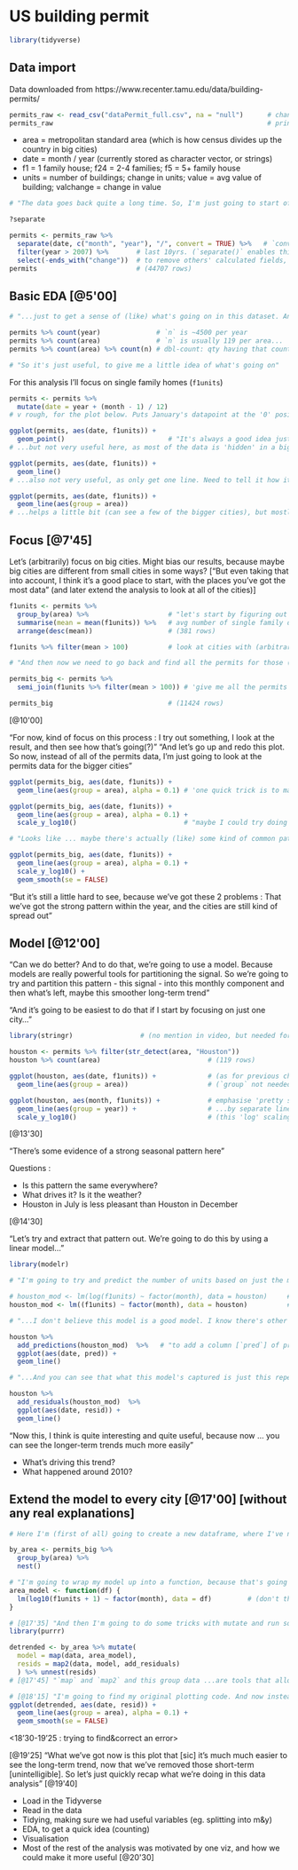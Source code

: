 # US building permit

```r
library(tidyverse)
```


## Data import

Data downloaded from https://www.recenter.tamu.edu/data/building-permits/

```r
permits_raw <- read_csv("dataPermit_full.csv", na = "null")      # change any "null" to "NA"
permits_raw                                                      # print data, to look at
```

* area = metropolitan standard area (which is how census divides up the country in big cities)
* date = month / year (currently stored as character vector, or strings)
* f1 = 1 family house; f24 = 2-4 families; f5 = 5+ family house
* units = number of buildings; change in units; value = avg value of building; valchange = change in value

```r
# "The data goes back quite a long time. So, I'm just going to start off by looking at the last 10 years of data" ... "If I want to filter by year, I really need a `year` variable first"

?separate

permits <- permits_raw %>%
  separate(date, c("month", "year"), "/", convert = TRUE) %>%   # `convert` gets m&y as integers
  filter(year > 2007) %>%       # last 10yrs. (`separate()` enables this filter, with a `year`)
  select(-ends_with("change"))  # to remove others' calculated fields, in case they are wrong
permits                         # (44707 rows)
```


## Basic EDA [@5'00]

```r
# "...just to get a sense of (like) what's going on in this dataset. And a really useful tool for that is just a `count()`"...

permits %>% count(year)              # `n` is ~4500 per year
permits %>% count(area)              # `n` is usually 119 per area...
permits %>% count(area) %>% count(n) # dbl-count: qty having that count of area. [useful trick]

# "So it's just useful, to give me a little idea of what's going on"
```

For this analysis I'll focus on single family homes (`f1units`)

```r
permits <- permits %>%
  mutate(date = year + (month - 1) / 12)
# v rough, for the plot below. Puts January's datapoint at the '0' position, etc

ggplot(permits, aes(date, f1units)) +
  geom_point()                          # "It's always a good idea just to start out with points"
# ...but not very useful here, as most of the data is 'hidden' in a big black blob at the bottom

ggplot(permits, aes(date, f1units)) +
  geom_line()
# ...also not very useful, as only get one line. Need to tell it how it's grouped...

ggplot(permits, aes(date, f1units)) +
  geom_line(aes(group = area))
# ...helps a little bit (can see a few of the bigger cities), but mostly big black blob again
```


## Focus [@7'45]

Let's (arbitrarily) focus on big cities. Might bias our results, because maybe big cities are different from small cities in some ways? ["But even taking that into account, I think it's a good place to start, with the places you've got the most data" (and later extend the analysis to look at all of the cities)]

```r
f1units <- permits %>%
  group_by(area) %>%                    # "let's start by figuring out which are the big cities"
  summarise(mean = mean(f1units)) %>%   # avg number of single family dwellings built each month
  arrange(desc(mean))                   # (381 rows)

f1units %>% filter(mean > 100)          # look at cities with (arbitrarily) >100 permits/mth

# "And then now we need to go back and find all the permits for those (96) cities. And I'm going to do that with a `semi_join`..."

permits_big <- permits %>%
  semi_join(f1units %>% filter(mean > 100)) # 'give me all the permits that match these cities'

permits_big                             # (11424 rows)
```

[@10'00]

"For now, kind of focus on this process : I try out something, I look at the result, and then see how that's going(?)"
"And let's go up and redo this plot. So now, instead of all of the permits data, I'm just going to look at the permits data for the bigger cities"

```r
ggplot(permits_big, aes(date, f1units)) +
  geom_line(aes(group = area), alpha = 0.1) # 'one quick trick is to make the lines transparent'

ggplot(permits_big, aes(date, f1units)) +
  geom_line(aes(group = area), alpha = 0.1) +
  scale_y_log10()                           # "maybe I could try doing a log10 transformation"

# "Looks like ... maybe there's actually (like) some kind of common pattern going on within a year. And then maybe there's some sort of common long-term trends. One easy way to make those long-term trends a little easier to see is to add on a smoothed line"...

ggplot(permits_big, aes(date, f1units)) +
  geom_line(aes(group = area), alpha = 0.1) +
  scale_y_log10() +
  geom_smooth(se = FALSE)
```

"But it's still a little hard to see, because we've got these 2 problems : That we've got the strong pattern within the year, and the cities are still kind of spread out"


## Model [@12'00]

"Can we do better? And to do that, we're going to use a model. Because models are really powerful tools for partitioning the signal. So we're going to try and partition this pattern - this signal - into this monthly component and then what's left, maybe this smoother long-term trend"

"And it's going to be easiest to do that if I start by focusing on just one city..."

```r
library(stringr)                 # (no mention in video, but needed for `str_detect`, just below)

houston <- permits %>% filter(str_detect(area, "Houston"))
houston %>% count(area)                           # (119 rows)

ggplot(houston, aes(date, f1units)) +             # (as for previous chunk, but just Houston)
  geom_line(aes(group = area))                    # (`group` not needed here)

ggplot(houston, aes(month, f1units)) +            # emphasise 'pretty strong seasonal trend'...
  geom_line(aes(group = year)) +                  # ...by separate line for each year
  scale_y_log10()                                 # (this 'log' scaling isn't helpful this time)
```

[@13'30]

"There's some evidence of a strong seasonal pattern here"

Questions :

* Is this pattern the same everywhere?
* What drives it? Is it the weather?
* Houston in July is less pleasant than Houston in December

[@14'30]

"Let's try and extract that pattern out. We're going to do this by using a linear model..."

```r
library(modelr)

# "I'm going to try and predict the number of units based on just the month. And I'm going to treat that month, rather than a continuous value [sic], but as a categorical variable"...

# houston_mod <- lm(log(f1units) ~ factor(month), data = houston)     # create a model of Houston
houston_mod <- lm((f1units) ~ factor(month), data = houston)          # (`log` wasn't helpful)

# "...I don't believe this model is a good model. I know there's other stuff going on here. I'm just using it as a way to (kind of) partition the signal into this monthly effect" [@15'04]

houston %>%
  add_predictions(houston_mod)  %>%   # "to add a column [`pred`] of predictions to my dataframe"
  ggplot(aes(date, pred)) +
  geom_line()

# "...And you can see that what this model's captured is just this repeating seasonal pattern" [WHY IS IT OK TO USE lm() for a cyclical pattern?] ... "What might be more useful is to look at the residuals from the model" [@16'00]...

houston %>%
  add_residuals(houston_mod)  %>%
  ggplot(aes(date, resid)) +
  geom_line()
```

"Now this, I think is quite interesting and quite useful, because now ... you can see the longer-term trends much more easily"

* What's driving this trend?
* What happened around 2010?

## Extend the model to every city [@17'00] [without any real explanations]

```r
# Here I'm (first of all) going to create a new dataframe, where I've nested the data. So basically (what I'm going to do is) have a dataframe where I've got one row for each city and then inside that dataframe I've got the data for each individual city. This is just (kind of) a useful data structure for the data that we're working with"

by_area <- permits_big %>%
  group_by(area) %>%
  nest()

# "I'm going to wrap my model up into a function, because that's going to make it easier to apply"...
area_model <- function(df) {
  lm(log10(f1units + 1) ~ factor(month), data = df)         # (don't think `+1` is needed)
}

# [@17'35] "And then I'm going to do some tricks with mutate and run some functions from the **purrr** package"...
library(purrr)

detrended <- by_area %>% mutate(
  model = map(data, area_model),
  resids = map2(data, model, add_residuals)
  ) %>% unnest(resids)
# [@17'45] "`map` and `map2` and this group data ...are tools that allow you to (kind of) quickly generalise. Once you've done it for one area, how you do it for all of the areas. And I'm just going to (kind of) skim over that for now" [@18'00]

# [@18'15] "I'm going to find my original plotting code. And now instead of plotting `f1units` I'm going to just plot the residuals from them" [@18'30]
ggplot(detrended, aes(date, resid)) +
  geom_line(aes(group = area), alpha = 0.1) +
  geom_smooth(se = FALSE)

```

<18'30-19'25 : trying to find&correct an error>

[@19'25] "What we've got now is this plot that [sic] it's much much easier to see the long-term trend, now that we've removed those short-term [unintelligible]. So let's just quickly recap what we're doing in this data analysis" [@19'40]

* Load in the Tidyverse
* Read in the data
* Tidying, making sure we had useful variables (eg. splitting into m&y)
* EDA, to get a quick idea (counting)
* Visualisation
* Most of the rest of the analysis was motivated by one viz, and how we could make it more useful
[@20'30]



